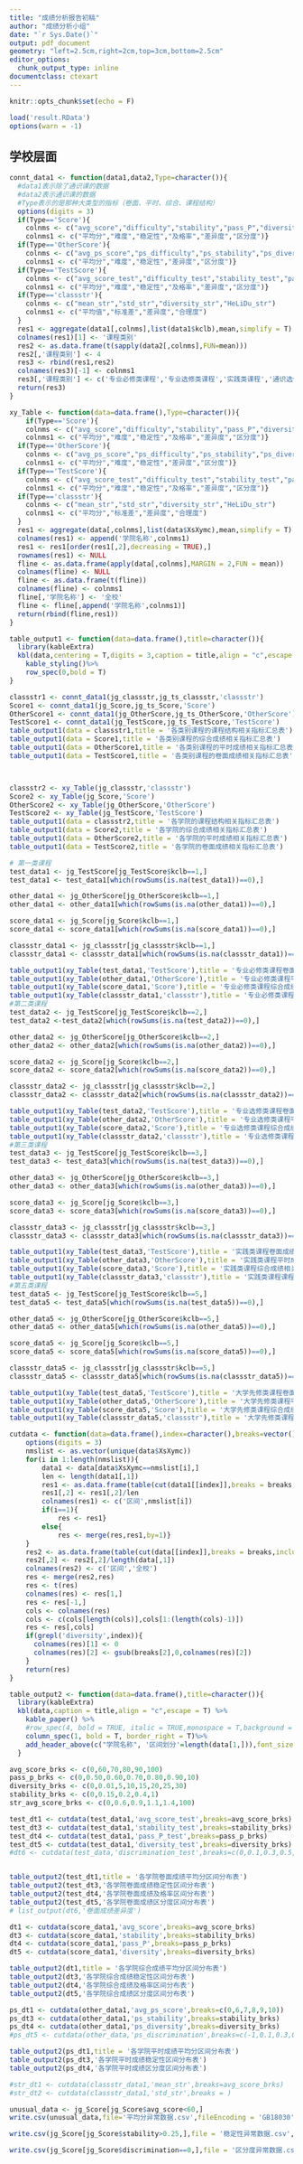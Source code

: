 ---
title: "成绩分析报告初稿"
author: "成绩分析小组"
date: "`r Sys.Date()`"
output: pdf_document
geometry: "left=2.5cm,right=2cm,top=3cm,bottom=2.5cm"
editor_options:
  chunk_output_type: inline
documentclass: ctexart
---

```{r setup, include=FALSE}
knitr::opts_chunk$set(echo = F)
```

```{r}
load('result.RData')
options(warn = -1)
```

## 学校层面

```{r}
connt_data1 <- function(data1,data2,Type=character()){
  #data1表示除了通识课的数据
  #data2表示通识课的数据
  #Type表示的是那种大类型的指标（卷面、平时、综合、课程结构）
  options(digits = 3)
  if(Type=='Score'){
    colnms <- c("avg_score","difficulty","stability","pass_P","diversity","discrimination")
    colnms1 <- c("平均分","难度","稳定性","及格率","差异度","区分度")}
  if(Type=='OtherScore'){
    colnms <- c("avg_ps_score","ps_difficulty","ps_stability","ps_diversity","ps_discrimination")
    colnms1 <- c("平均分","难度","稳定性","差异度","区分度")}
  if(Type=='TestScore'){
    colnms <- c("avg_score_test","difficulty_test","stability_test","pass_P_test","diversity_test","discrimination_test")
    colnms1 <- c("平均分","难度","稳定性","及格率","差异度","区分度")}
  if(Type=='classstr'){
    colnms <- c("mean_str","std_str","diversity_str","HeLiDu_str")
    colnms1 <- c("平均值","标准差","差异度","合理度")
  }
  res1 <- aggregate(data1[,colnms],list(data1$kclb),mean,simplify = T)
  colnames(res1)[1] <- '课程类别'
  res2 <- as.data.frame(t(sapply(data2[,colnms],FUN=mean)))
  res2[,'课程类别'] <- 4
  res3 <- rbind(res1,res2)
  colnames(res3)[-1] <- colnms1
  res3[,'课程类别'] <- c('专业必修类课程','专业选修类课程','实践类课程','通识选修类课程','大学先修类课程')
  return(res3)
}

xy_Table <- function(data=data.frame(),Type=character()){
    if(Type=='Score'){
    colnms <- c("avg_score","difficulty","stability","pass_P","diversity","discrimination")
    colnms1 <- c("平均分","难度","稳定性","及格率","差异度","区分度")}
  if(Type=='OtherScore'){
    colnms <- c("avg_ps_score","ps_difficulty","ps_stability","ps_diversity","ps_discrimination")
    colnms1 <- c("平均分","难度","稳定性","差异度","区分度")}
  if(Type=='TestScore'){
    colnms <- c("avg_score_test","difficulty_test","stability_test","pass_P_test","diversity_test","discrimination_test")
    colnms1 <- c("平均分","难度","稳定性","及格率","差异度","区分度")}
  if(Type=='classstr'){
    colnms <- c("mean_str","std_str","diversity_str","HeLiDu_str")
    colnms1 <- c("平均分","标准差","差异度","合理度")
  }
  res1 <- aggregate(data[,colnms],list(data$XsXymc),mean,simplify = T)
  colnames(res1) <- append('学院名称',colnms1)
  res1 <- res1[order(res1[,2],decreasing = TRUE),]
  rownames(res1) <- NULL
  fline <- as.data.frame(apply(data[,colnms],MARGIN = 2,FUN = mean))
  colnames(fline) <- NULL
  fline <- as.data.frame(t(fline))
  colnames(fline) <- colnms1
  fline[,'学院名称'] <- '全校'
  fline <- fline[,append('学院名称',colnms1)]
  return(rbind(fline,res1))
}

table_output1 <- function(data=data.frame(),title=character()){
  library(kableExtra)
  kbl(data,centering = T,digits = 3,caption = title,align = "c",escape = T)%>%
    kable_styling()%>%
    row_spec(0,bold = T)
}
```

```{r}
classstr1 <- connt_data1(jg_classstr,jg_ts_classstr,'classstr')
Score1 <- connt_data1(jg_Score,jg_ts_Score,'Score')
OtherScore1 <- connt_data1(jg_OtherScore,jg_ts_OtherScore,'OtherScore')
TestScore1 <- connt_data1(jg_TestScore,jg_ts_TestScore,'TestScore')
table_output1(data = classstr1,title = '各类别课程的课程结构相关指标汇总表')
table_output1(data = Score1,title = '各类别课程的综合成绩相关指标汇总表')
table_output1(data = OtherScore1,title = '各类别课程的平时成绩相关指标汇总表')
table_output1(data = TestScore1,title = '各类别课程的卷面成绩相关指标汇总表')



classstr2 <- xy_Table(jg_classstr,'classstr')
Score2 <- xy_Table(jg_Score,'Score')
OtherScore2 <- xy_Table(jg_OtherScore,'OtherScore')
TestScore2 <- xy_Table(jg_TestScore,'TestScore')
table_output1(data = classstr2,title = '各学院的课程结构相关指标汇总表')
table_output1(data = Score2,title = '各学院的综合成绩相关指标汇总表')
table_output1(data = OtherScore2,title = '各学院的平时成绩相关指标汇总表')
table_output1(data = TestScore2,title = '各学院的卷面成绩相关指标汇总表')
```

```{r}
# 第一类课程
test_data1 <- jg_TestScore[jg_TestScore$kclb==1,]
test_data1 <- test_data1[which(rowSums(is.na(test_data1))==0),]

other_data1 <- jg_OtherScore[jg_OtherScore$kclb==1,]
other_data1 <- other_data1[which(rowSums(is.na(other_data1))==0),]

score_data1 <- jg_Score[jg_Score$kclb==1,]
score_data1 <- score_data1[which(rowSums(is.na(score_data1))==0),]

classstr_data1 <- jg_classstr[jg_classstr$kclb==1,]
classstr_data1 <- classstr_data1[which(rowSums(is.na(classstr_data1))==0),]

table_output1(xy_Table(test_data1,'TestScore'),title = '专业必修类课程卷面成绩相关指标汇总表')
table_output1(xy_Table(other_data1,'OtherScore'),title = '专业必修类课程平时成绩相关指标汇总表')
table_output1(xy_Table(score_data1,'Score'),title = '专业必修类课程综合成绩相关指标汇总表')
table_output1(xy_Table(classstr_data1,'classstr'),title = '专业必修类课程课程结构相关指标汇总表')
#第二类课程
test_data2 <- jg_TestScore[jg_TestScore$kclb==2,]
test_data2 <-test_data2[which(rowSums(is.na(test_data2))==0),]

other_data2 <- jg_OtherScore[jg_OtherScore$kclb==2,]
other_data2 <- other_data2[which(rowSums(is.na(other_data2))==0),]

score_data2 <- jg_Score[jg_Score$kclb==2,]
score_data2 <- score_data2[which(rowSums(is.na(score_data2))==0),]

classstr_data2 <- jg_classstr[jg_classstr$kclb==2,]
classstr_data2 <- classstr_data2[which(rowSums(is.na(classstr_data2))==0),]

table_output1(xy_Table(test_data2,'TestScore'),title = '专业选修类课程卷面成绩相关指标汇总表')
table_output1(xy_Table(other_data2,'OtherScore'),title = '专业选修类课程平时成绩相关指标汇总表')
table_output1(xy_Table(score_data2,'Score'),title = '专业选修类课程综合成绩相关指标汇总表')
table_output1(xy_Table(classstr_data2,'classstr'),title = '专业选修类课程课程结构相关指标汇总表')
#第三类课程
test_data3 <- jg_TestScore[jg_TestScore$kclb==3,]
test_data3 <- test_data3[which(rowSums(is.na(test_data3))==0),]

other_data3 <- jg_OtherScore[jg_OtherScore$kclb==3,]
other_data3 <- other_data3[which(rowSums(is.na(other_data3))==0),]

score_data3 <- jg_Score[jg_Score$kclb==3,]
score_data3 <- score_data3[which(rowSums(is.na(score_data3))==0),]

classstr_data3 <- jg_classstr[jg_classstr$kclb==3,]
classstr_data3 <- classstr_data3[which(rowSums(is.na(classstr_data3))==0),]

table_output1(xy_Table(test_data3,'TestScore'),title = '实践类课程卷面成绩相关指标汇总表')
table_output1(xy_Table(other_data3,'OtherScore'),title = '实践类课程平时成绩相关指标汇总表')
table_output1(xy_Table(score_data3,'Score'),title = '实践类课程综合成绩相关指标汇总表')
table_output1(xy_Table(classstr_data3,'classstr'),title = '实践类课程课程结构相关指标汇总表')
#第五类课程
test_data5 <- jg_TestScore[jg_TestScore$kclb==5,]
test_data5 <- test_data5[which(rowSums(is.na(test_data5))==0),]

other_data5 <- jg_OtherScore[jg_OtherScore$kclb==5,]
other_data5 <- other_data5[which(rowSums(is.na(other_data5))==0),]

score_data5 <- jg_Score[jg_Score$kclb==5,]
score_data5 <- score_data5[which(rowSums(is.na(score_data5))==0),]

classstr_data5 <- jg_classstr[jg_classstr$kclb==5,]
classstr_data5 <- classstr_data5[which(rowSums(is.na(classstr_data5))==0),]

table_output1(xy_Table(test_data5,'TestScore'),title = '大学先修类课程卷面成绩相关指标汇总表')
table_output1(xy_Table(other_data5,'OtherScore'),title = '大学先修类课程平时成绩相关指标汇总表')
table_output1(xy_Table(score_data5,'Score'),title = '大学先修类课程综合成绩相关指标汇总表')
table_output1(xy_Table(classstr_data5,'classstr'),title = '大学先修类课程课程结构相关指标汇总表')
```

```{r}
cutdata <- function(data=data.frame(),index=character(),breaks=vector()){
    options(digits = 3)
    nmslist <- as.vector(unique(data$XsXymc))
    for(i in 1:length(nmslist)){
        data1 <- data[data$XsXymc==nmslist[i],]
        len <- length(data1[,1])
        res1 <- as.data.frame(table(cut(data1[[index]],breaks = breaks,include.lowest = T,ordered_result = TRUE)))
        res1[,2] <- res1[,2]/len
        colnames(res1) <- c('区间',nmslist[i])
        if(i==1){
            res <- res1}
        else{
            res <- merge(res,res1,by=1)}
    }
    res2 <- as.data.frame(table(cut(data[[index]],breaks = breaks,include.lowest = T,ordered_result = TRUE)))
    res2[,2] <- res2[,2]/length(data[,1])
    colnames(res2) <- c('区间','全校')
    res <- merge(res2,res)
    res <- t(res)
    colnames(res) <- res[1,]
    res <- res[-1,]
    cols <- colnames(res)
    cols <- c(cols[length(cols)],cols[1:(length(cols)-1)])
    res <- res[,cols]
    if(grepl('diversity',index)){
      colnames(res)[1] <- 0
      colnames(res)[2] <- gsub(breaks[2],0,colnames(res)[2])
    }
    return(res)
} 
```

```{r}
table_output2 <- function(data=data.frame(),title=character()){
  library(kableExtra)
  kbl(data,caption = title,align = "c",escape = T) %>%
    kable_paper() %>%
    #row_spec(4, bold = TRUE, italic = TRUE,monospace = T,background = '#87CEEB')%>%
    column_spec(1, bold = T, border_right = T)%>%
    add_header_above(c("学院名称", '区间划分'=length(data[1,])),font_size = 12)
  }

avg_score_brks <- c(0,60,70,80,90,100)
pass_p_brks <- c(0,0.50,0.60,0.70,0.80,0.90,10)
diversity_brks <- c(0,0.01,5,10,15,20,25,30)
stability_brks <- c(0,0.15,0.2,0.4,1)
str_avg_score_brks <- c(0,0.6,0.9,1.1,1.4,100)

test_dt1 <- cutdata(test_data1,'avg_score_test',breaks=avg_score_brks)
test_dt3 <- cutdata(test_data1,'stability_test',breaks=stability_brks)
test_dt4 <- cutdata(test_data1,'pass_P_test',breaks=pass_p_brks)
test_dt5 <- cutdata(test_data1,'diversity_test',breaks=diversity_brks)
#dt6 <- cutdata(test_data,'discrimination_test',breaks=c(0,0.1,0.3,0.5,0.7,1))


table_output2(test_dt1,title = '各学院卷面成绩平均分区间分布表')
table_output2(test_dt3,'各学院卷面成绩稳定性区间分布表')
table_output2(test_dt4,'各学院卷面成绩及格率区间分布表')
table_output2(test_dt5,'各学院卷面成绩区分度区间分布表')
# list_output(dt6,'卷面成绩差异度')

```

```{r}

dt1 <- cutdata(score_data1,'avg_score',breaks=avg_score_brks)
dt3 <- cutdata(score_data1,'stability',breaks=stability_brks)
dt4 <- cutdata(score_data1,'pass_P',breaks=pass_p_brks)
dt5 <- cutdata(score_data1,'diversity',breaks=diversity_brks)

table_output2(dt1,title = '各学院综合成绩平均分区间分布表')
table_output2(dt3,'各学院综合成绩稳定性区间分布表')
table_output2(dt4,'各学院综合成绩及格率区间分布表')
table_output2(dt5,'各学院综合成绩区分度区间分布表')

ps_dt1 <- cutdata(other_data1,'avg_ps_score',breaks=c(0,6,7,8,9,10))
ps_dt3 <- cutdata(other_data1,'ps_stability',breaks=stability_brks)
ps_dt4 <- cutdata(other_data1,'ps_diversity',breaks=diversity_brks)
#ps_dt5 <- cutdata(other_data,'ps_discrimination',breaks=c(-1,0.1,0.3,0.5,0.7,1))

table_output2(ps_dt1,title = '各学院平时成绩平均分区间分布表')
table_output2(ps_dt3,'各学院平时成绩稳定性区间分布表')
table_output2(ps_dt4,'各学院平时成绩区分度区间分布表')
```

```{r}
#str_dt1 <- cutdata(classstr_data1,'mean_str',breaks=avg_score_brks)
#str_dt2 <- cutdata(classstr_data1,'std_str',breaks = )
```

```{r}
unusual_data <- jg_Score[jg_Score$avg_score<60,]
write.csv(unusual_data,file='平均分异常数据.csv',fileEncoding = 'GB18030')
```

```{r}
write.csv(jg_Score[jg_Score$stability>0.25,],file = '稳定性异常数据.csv',,fileEncoding = 'GB18030')
```

```{r}
write.csv(jg_Score[jg_Score$discrimination==0,],file = '区分度异常数据.csv',,fileEncoding = 'GB18030')
```
